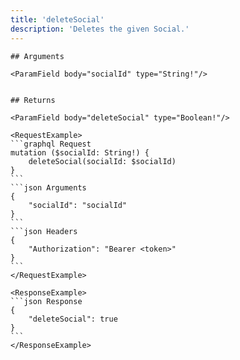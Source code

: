 ```yaml
---
title: 'deleteSocial'
description: 'Deletes the given Social.'
---
```

    
    ## Arguments
    
    <ParamField body="socialId" type="String!"/> 

    
    ## Returns

    <ParamField body="deleteSocial" type="Boolean!"/>

    <RequestExample>
    ```graphql Request
    mutation ($socialId: String!) {
        deleteSocial(socialId: $socialId)
    }
    ```
    ```json Arguments
    {
        "socialId": "socialId"
    }
    ```
    ```json Headers
    {
        "Authorization": "Bearer <token>"
    }
    ```
    </RequestExample>

    <ResponseExample>
    ```json Response
    {
        "deleteSocial": true
    }
    ```
    </ResponseExample>